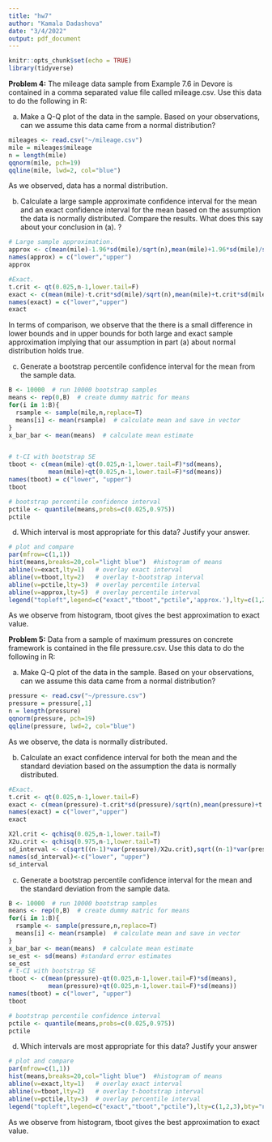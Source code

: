 ```yaml
---
title: "hw7"
author: "Kamala Dadashova"
date: "3/4/2022"
output: pdf_document
---
```


```r
knitr::opts_chunk$set(echo = TRUE)
library(tidyverse)
```

 $\textbf{Problem 4:}$ The mileage data sample from Example 7.6 in Devore is contained in a comma separated
value file called mileage.csv. Use this data to do the following in R:


 
(a)  Make a Q-Q plot of the data in the sample. Based on your observations, can we assume this data came from a normal distribution?

```r

mileages <- read.csv("~/mileage.csv")
mile = mileages$mileage
n = length(mile)
qqnorm(mile, pch=19)
qqline(mile, lwd=2, col="blue")
```

As we observed, data has a normal distribution. 

(b) Calculate a large sample approximate confidence interval for the mean and an exact confidence interval for the mean based on the assumption the data is normally distributed. Compare the results. What does this say about your conclusion in (a). ?
```r
# Large sample approximation.
approx <- c(mean(mile)-1.96*sd(mile)/sqrt(n),mean(mile)+1.96*sd(mile)/sqrt(n))
names(approx) = c("lower","upper")
approx

#Exact.
t.crit <- qt(0.025,n-1,lower.tail=F)
exact <- c(mean(mile)-t.crit*sd(mile)/sqrt(n),mean(mile)+t.crit*sd(mile)/sqrt(n))  
names(exact) = c("lower","upper")
exact
```
In terms of comparison, we observe that the there is a small difference in lower bounds and in upper bounds for both large and exact sample approximation implying that our assumption in part (a) about normal distribution holds true. 





(c) Generate a bootstrap percentile confidence interval for the mean from the sample
data.

```r

B <- 10000  # run 10000 bootstrap samples
means <- rep(0,B)  # create dummy matric for means
for(i in 1:B){
  rsample <- sample(mile,n,replace=T) 
  means[i] <- mean(rsample)  # calculate mean and save in vector
}
x_bar_bar <- mean(means)  # calculate mean estimate


# t-CI with bootstrap SE
tboot <- c(mean(mile)-qt(0.025,n-1,lower.tail=F)*sd(means),
           mean(mile)+qt(0.025,n-1,lower.tail=F)*sd(means))
names(tboot) = c("lower", "upper")
tboot

# bootstrap percentile confidence interval
pctile <- quantile(means,probs=c(0.025,0.975))
pctile
```




(d) Which interval is most appropriate for this data? Justify your answer.

```r
# plot and compare
par(mfrow=c(1,1))
hist(means,breaks=20,col="light blue")  #histogram of means
abline(v=exact,lty=1)   # overlay exact interval
abline(v=tboot,lty=2)   # overlay t-bootstrap interval
abline(v=pctile,lty=3)  # overlay percentile interval
abline(v=approx,lty=5)  # overlay percentile interval
legend("topleft",legend=c("exact","tboot","pctile",'approx.'),lty=c(1,2,3,5),bty="n")

```

 As we observe from histogram, tboot gives the best approximation to exact value.
 

 $\textbf{Problem 5:}$ Data from a sample of maximum pressures on concrete framework is contained in the file
pressure.csv. Use this data to do the following in R:



(a) Make Q-Q plot of the data in the sample. Based on your observations, can we assume this data came from a normal distribution?
```r
pressure <- read.csv("~/pressure.csv")
pressure = pressure[,1]
n = length(pressure)
qqnorm(pressure, pch=19)
qqline(pressure, lwd=2, col="blue")
```
 
 As we observe, the data is normally distributed.


(b) Calculate an exact confidence interval for both the mean and the standard deviation based on the assumption the data is normally distributed.

```r
#Exact.
t.crit <- qt(0.025,n-1,lower.tail=F)
exact <- c(mean(pressure)-t.crit*sd(pressure)/sqrt(n),mean(pressure)+t.crit*sd(pressure)/sqrt(n))  
names(exact) = c("lower","upper")
exact

X2l.crit <- qchisq(0.025,n-1,lower.tail=T)
X2u.crit <- qchisq(0.975,n-1,lower.tail=T)
sd_interval <- c(sqrt((n-1)*var(pressure)/X2u.crit),sqrt((n-1)*var(pressure)/X2l.crit))
names(sd_interval)<-c("lower", "upper")
sd_interval
```


(c) Generate a bootstrap percentile confidence interval for the mean and the standard deviation from the sample data.

```r

B <- 10000  # run 10000 bootstrap samples
means <- rep(0,B)  # create dummy matric for means
for(i in 1:B){
  rsample <- sample(pressure,n,replace=T) 
  means[i] <- mean(rsample)  # calculate mean and save in vector
}
x_bar_bar <- mean(means)  # calculate mean estimate
se_est <- sd(means) #standard error estimates
se_est
# t-CI with bootstrap SE
tboot <- c(mean(pressure)-qt(0.025,n-1,lower.tail=F)*sd(means),
           mean(pressure)+qt(0.025,n-1,lower.tail=F)*sd(means))
names(tboot) = c("lower", "upper")
tboot

# bootstrap percentile confidence interval
pctile <- quantile(means,probs=c(0.025,0.975))
pctile
```




(d) Which intervals are most appropriate for this data? Justify your answer
 
 
```r
# plot and compare
par(mfrow=c(1,1))
hist(means,breaks=20,col="light blue")  #histogram of means
abline(v=exact,lty=1)   # overlay exact interval
abline(v=tboot,lty=2)   # overlay t-bootstrap interval
abline(v=pctile,lty=3)  # overlay percentile interval
legend("topleft",legend=c("exact","tboot","pctile"),lty=c(1,2,3),bty="n")

```
 
 As we observe from histogram, tboot gives the best approximation to exact value.
 
 
 
